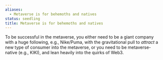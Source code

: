 ```yaml
---
aliases:
  - Metaverse is for behemoths and natives
status: seedling
title: Metaverse is for behemoths and natives
---
```

To be successful in the metaverse, you either need to be a giant company with a huge following, e.g., Nike/Puma, with the gravitational pull to _attract_ a new type of consumer into the metaverse, or you need to be metaverse-native (e.g., KIKI), and lean heavily into the quirks of Web3.
